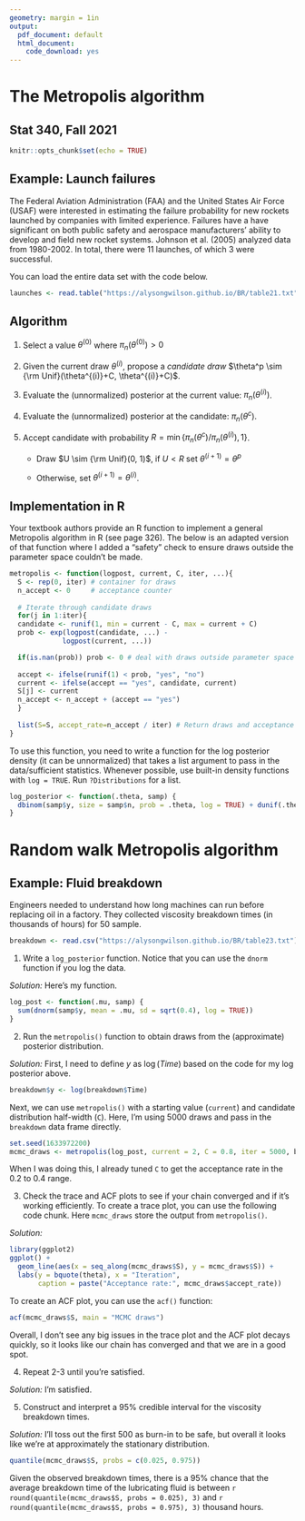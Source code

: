 ```yaml
---
geometry: margin = 1in
output:
  pdf_document: default
  html_document:
    code_download: yes
---
```


# The Metropolis algorithm
## Stat 340, Fall 2021


```r
knitr::opts_chunk$set(echo = TRUE)
```


## Example: Launch failures

The Federal Aviation Administration (FAA) and the United States Air Force (USAF) were interested in estimating the failure probability for new rockets launched by companies with limited experience. Failures have a have significant on both public safety and aerospace manufacturers' ability to develop and field new rocket systems. Johnson et al. (2005) analyzed data from 1980-2002. In total, there were 11 launches, of which 3 were successful.

You can load the entire data set with the code below.

```r
launches <- read.table("https://alysongwilson.github.io/BR/table21.txt", header = TRUE)
```


## Algorithm

1. Select a value $\theta^{(0)}$ where $\pi_n(\theta^{(0)}) > 0$

1. Given the current draw $\theta^{(i)}$, propose a *candidate draw* $\theta^p \sim {\rm Unif}(\theta^{(i)}+C, \theta^{(i)}+C)$.

1. Evaluate the (unnormalized) posterior at the current value: $\pi_n(\theta^{(i)})$.

1. Evaluate the (unnormalized) posterior at the candidate: $\pi_n(\theta^{c})$.

1. Accept candidate with probability $R = \min \left\{ \pi_n(\theta^{c} ) \big/ \pi_n(\theta^{(i)} ), 1 \right\}$.

    * Draw $U \sim {\rm Unif}(0, 1)$, if $U<R$ set $\theta^{(i+1)} = \theta^{p}$
    
    * Otherwise, set $\theta^{(i+1)} = \theta^{(i)}$.

## Implementation in R

Your textbook authors provide an R function to implement a general Metropolis algorithm in R (see page 326). The below is an adapted version of that function where I added a "safety" check to ensure draws outside the parameter space couldn't be made.

```r
metropolis <- function(logpost, current, C, iter, ...){
  S <- rep(0, iter) # container for draws
  n_accept <- 0     # acceptance counter
  
  # Iterate through candidate draws
  for(j in 1:iter){
  candidate <- runif(1, min = current - C, max = current + C)
  prob <- exp(logpost(candidate, ...) - 
             logpost(current, ...))

  if(is.nan(prob)) prob <- 0 # deal with draws outside parameter space
  
  accept <- ifelse(runif(1) < prob, "yes", "no")
  current <- ifelse(accept == "yes", candidate, current)
  S[j] <- current
  n_accept <- n_accept + (accept == "yes")
  }
  
  list(S=S, accept_rate=n_accept / iter) # Return draws and acceptance rate
}
```

To use this function, you need to write a function for the log posterior density (it can be unnormalized) that takes a list argument to pass in the data/sufficient statistics. Whenever possible, use built-in density functions with `log = TRUE`. Run `?Distributions` for a list.

```r
log_posterior <- function(.theta, samp) {
  dbinom(samp$y, size = samp$n, prob = .theta, log = TRUE) + dunif(.theta, 0.1, 0.9, log = TRUE)
}
```


# Random walk Metropolis algorithm

## Example: Fluid breakdown

Engineers needed to understand how long machines can run before replacing oil in a factory. They collected viscosity breakdown times (in thousands of hours) for 50 sample.

```r
breakdown <- read.csv("https://alysongwilson.github.io/BR/table23.txt")
```

1. Write a `log_posterior` function. Notice that you can use the `dnorm` function if you log the data.

*Solution:* Here's my function.
```r
log_post <- function(.mu, samp) {
  sum(dnorm(samp$y, mean = .mu, sd = sqrt(0.4), log = TRUE))
}
```


2. Run the `metropolis()` function to obtain draws from the (approximate) posterior distribution.

*Solution:* 
First, I need to define $y$ as $\log(Time)$ based on the code for my log posterior above.
```r
breakdown$y <- log(breakdown$Time)
```

Next, we can use `metropolis()` with a starting value (`current`) and candidate distribution half-width (`C`). Here, I'm using 5000 draws and pass in the `breakdown` data frame directly.

```r
set.seed(1633972200)
mcmc_draws <- metropolis(log_post, current = 2, C = 0.8, iter = 5000, breakdown)
```

When I was doing this, I already tuned `C` to get the acceptance rate in the 0.2 to 0.4 range.


3. Check the trace and ACF plots to see if your chain converged and if it's working efficiently. To create a trace plot, you can use the following code chunk. Here `mcmc_draws` store the output from `metropolis()`.

*Solution:*

```r
library(ggplot2)
ggplot() +
  geom_line(aes(x = seq_along(mcmc_draws$S), y = mcmc_draws$S)) +
  labs(y = bquote(theta), x = "Iteration", 
       caption = paste("Acceptance rate:", mcmc_draws$accept_rate))
```

To create an ACF plot, you can use the `acf()` function:

```r
acf(mcmc_draws$S, main = "MCMC draws")
```

Overall, I don't see any big issues in the trace plot and the ACF plot decays quickly, so it looks like our chain has converged and that we are in a good spot.

4. Repeat 2-3 until you're satisfied.

*Solution:* I'm satisfied.

5. Construct and interpret a 95% credible interval for the viscosity breakdown times.

*Solution:* I'll toss out the first 500 as burn-in to be safe, but overall it looks like we're at approximately the stationary distribution.

```r
quantile(mcmc_draws$S, probs = c(0.025, 0.975))
```

Given the observed breakdown times, there is a 95% chance that the average breakdown time of the lubricating fluid is between `r round(quantile(mcmc_draws$S, probs = 0.025), 3)` and  `r round(quantile(mcmc_draws$S, probs = 0.975), 3)` thousand hours.

